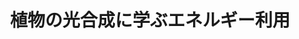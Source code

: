 ﻿---
title: "植物の光合成に学ぶエネルギー利用"
category: "環境・社会理工学院"
vol: 23
interviewee: "坂田 忠良 "
url: ""
tags: []
pdf: "23-2.pdf"
career: ""
preface: "自然界において、主に植物によって行われている光合成。そのメカニズムは非常に複雑なものですが、ごく簡単に「太陽光のエネルギーにによって、水と二酸化炭素から炭水化物などの有機物を合成すること」と言うことができるでしょう。植物は太陽光のエネルギーを化学結合のエネルギーとして蓄えているのです。これは、植物による太陽エネルギー変換とも言えます。人類が太陽エネルギーを変換して利用するための一つの方法として、人工的な光合成のシステムを確立することが挙げられます。今回伺った坂田では、この「人工光合成」を目指した研究をされています。"
---
